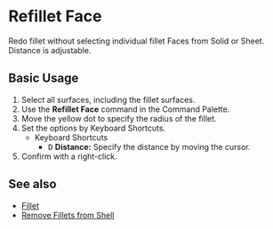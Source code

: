 
# Refillet Face

<Reference shortcut="" command="Refillet Face" button="" />

Redo fillet without selecting individual fillet Faces from Solid or Sheet. Distance is adjustable.

## Basic Usage

1. Select all surfaces, including the fillet surfaces.
2. Use the **Refillet Face** command in the Command Palette.
3. Move the yellow dot to specify the radius of the fillet.
4. Set the options by Keyboard Shortcuts.
    - <Kst>Keyboard Shortcuts</Kst>
        - <kbd>D</kbd> **Distance:** Specify the distance by moving the cursor.
5. Confirm with a right-click.

<VideoPlayer fileName="refillet-face"/>

## See also
- [Fillet](./fillet)
- [Remove Fillets from Shell](./remove-fillets-from-shell)